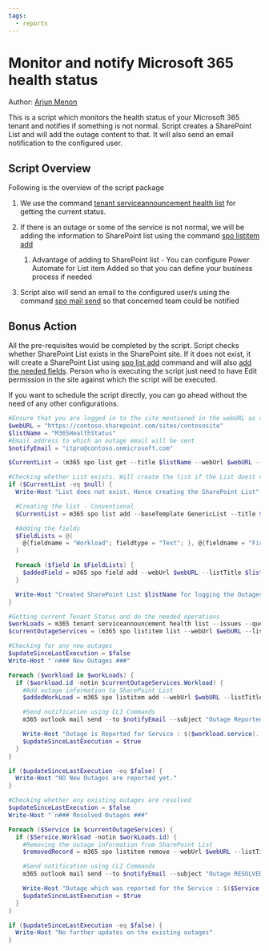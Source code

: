 ```yaml
---
tags:
  - reports
---
```



# Monitor and notify Microsoft 365 health status

Author: [Arjun Menon](https://arjunumenon.com/tenant-status-solution-m365cli/)

This is a script which monitors the health status of your Microsoft 365 tenant and notifies if something is not normal. Script creates a SharePoint List and will add the outage content to that. It will also send an email notification to the configured user.

## Script Overview

Following is the overview of the script package

1. We use the command [tenant serviceannouncement health list](https://pnp.github.io/cli-microsoft365/cmd/tenant/serviceannouncement/serviceannouncement-health-list/)  for getting the current status.

2. If there is an outage or some of the service is not normal, we will be adding the information to SharePoint list using the command [spo listitem add](https://pnp.github.io/cli-microsoft365/cmd/spo/listitem/listitem-add/)
   1. Advantage of adding to SharePoint list - You can configure Power Automate for List item Added so that you can define your business process if needed
3. Script also will send an email to the configured user/s using the command [spo mail send](https://pnp.github.io/cli-microsoft365/cmd/spo/mail/mail-send/) so that concerned team could be notified

## Bonus Action

All the pre-requisites would be completed by the script. Script checks whether SharePoint List exists in the SharePoint site. If it does not exist, it will create a SharePoint List using [spo list add](https://pnp.github.io/cli-microsoft365/cmd/spo/list/list-add/) command and will also [add the needed fields](https://pnp.github.io/cli-microsoft365/cmd/spo/field/field-add/). Person who is executing the script just need to have Edit permission in the site against which the script will be executed.

If you want to schedule the script directly, you can go ahead without the need of any other configurations.

<Tabs>
  <TabItem value="PowerShell">

  ```powershell
  #Ensure that you are logged in to the site mentioned in the webURL as a user who has Edit Permission
  $webURL = "https://contoso.sharepoint.com/sites/contososite"
  $listName = "M365HealthStatus"
  #Email address to which an outage email will be sent
  $notifyEmail = "itpro@contoso.onmicrosoft.com"

  $CurrentList = (m365 spo list get --title $listName --webUrl $webURL --output json) | ConvertFrom-Json

  #Checking whether List exists. Will create the list if the List doest not exist
  if ($CurrentList -eq $null) {
    Write-Host "List does not exist. Hence creating the SharePoint List"

    #Creating the list - Conventional
    $CurrentList = m365 spo list add --baseTemplate GenericList --title $listName --webUrl $webURL

    #Adding the fields
    $FieldLists = @(
      @{fieldname = "Workload"; fieldtype = "Text"; }, @{fieldname = "FirstIdentifiedDate"; fieldtype = "DateTime"; }, @{fieldname = "WorkflowJSONData"; fieldtype = "Note"; }
    )

    Foreach ($field in $FieldLists) {
      $addedField = m365 spo field add --webUrl $webURL --listTitle $listName --xml "<Field Type='$($field.fieldtype)' DisplayName='$($field.fieldname)' Required='FALSE' EnforceUniqueValues='FALSE' Indexed='FALSE' StaticName='$($field.fieldname)' Name='$($field.fieldname)'></Field>" --options AddFieldToDefaultView
    }

    Write-Host "Created SharePoint List $listName for logging the Outages."
  }

  #Getting current Tenant Status and do the needed operations
  $workLoads = m365 tenant serviceannouncement health list --issues --query "[?status != 'serviceOperational']" --output json | ConvertFrom-Json
  $currentOutageServices = (m365 spo listitem list --webUrl $webURL --listTitle $listName --fields "Title, Workload, Id" --output json).Replace("ID", "_ID") | ConvertFrom-Json

  #Checking for any new outages
  $updateSinceLastExecution = $false
  Write-Host "`n### New Outages ###"

  Foreach ($workload in $workLoads) {
    if ($workload.id -notin $currentOutageServices.Workload) {
      #Add outage information to SharePoint List
      $addedWorkLoad = m365 spo listitem add --webUrl $webURL --listTitle $listName --contentType Item --Title $workload.service --Workload $workload.id --FirstIdentifiedDate (Get-Date -Date $workload.issues[$workload.issues.Count -1].startDateTime) --WorkflowJSONData (Out-String -InputObject $workload -Width 400)

      #Send notification using CLI Commands
      m365 outlook mail send --to $notifyEmail --subject "Outage Reported in $($workload.service)" --bodyContents "An outage has been reported for the Service : $($workload.service) <a href='$webURL/Lists/$listName'>Access the Health Status List</a>" --bodyContentType HTML --saveToSentItems false

      Write-Host "Outage is Reported for Service : $($workload.service). Please access $webURL/Lists/$listName for more information"
      $updateSinceLastExecution = $true
    }
  }

  if ($updateSinceLastExecution -eq $false) {
    Write-Host "NO New Outages are reported yet."
  }

  #Checking whether any existing outages are resolved
  $updateSinceLastExecution = $false
  Write-Host "`n### Resolved Outages ###"

  Foreach ($Service in $currentOutageServices) {
    if ($Service.Workload -notin $workLoads.id) {
      #Removing the outage information from SharePoint List
      $removedRecord = m365 spo listitem remove --webUrl $webURL --listTitle $listName --id $Service.Id --force

      #Send notification using CLI Commands
      m365 outlook mail send --to $notifyEmail --subject "Outage RESOLVED for $($Service.Title)" --bodyContents "Outage which was reported for the Service : $($Service.Title) is RESOLVED." --bodyContentType HTML --saveToSentItems false

      Write-Host "Outage which was reported for the Service : $($Service.Title) is now RESOLVED."
      $updateSinceLastExecution = $true
    }
  }

  if ($updateSinceLastExecution -eq $false) {
    Write-Host "No further updates on the existing outages"
  }
  ```

  </TabItem>
</Tabs>

